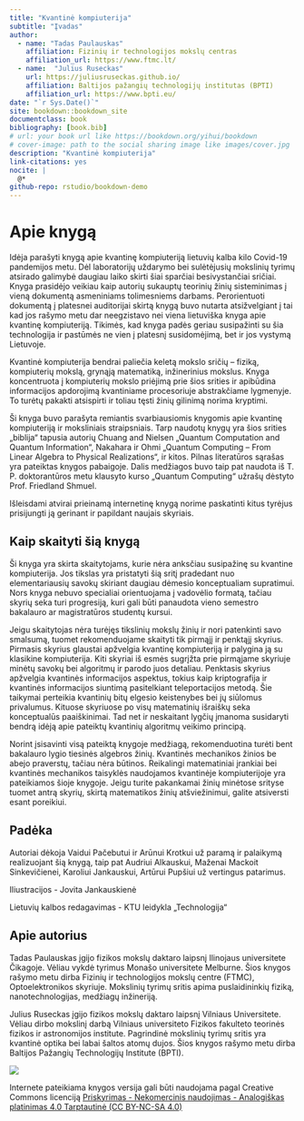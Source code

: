 ```yaml
--- 
title: "Kvantinė kompiuterija"
subtitle: "Įvadas"
author:
  - name: "Tadas Paulauskas"
    affiliation: Fizinių ir technologijos mokslų centras
    affiliation_url: https://www.ftmc.lt/
  - name:  "Julius Ruseckas"
    url: https://juliusruseckas.github.io/
    affiliation: Baltijos pažangių technologijų institutas (BPTI)
    affiliation_url: https://www.bpti.eu/
date: "`r Sys.Date()`"
site: bookdown::bookdown_site
documentclass: book
bibliography: [book.bib]
# url: your book url like https://bookdown.org/yihui/bookdown
# cover-image: path to the social sharing image like images/cover.jpg
description: "Kvantinė kompiuterija"
link-citations: yes
nocite: |
  @*
github-repo: rstudio/bookdown-demo
---
```


# Apie knygą {-}

Idėja parašyti knygą apie kvantinę kompiuteriją lietuvių kalba kilo Covid-19 pandemijos
metu. Dėl laboratorijų uždarymo bei sulėtėjusių mokslinių tyrimų atsirado galimybė
daugiau laiko skirti šiai sparčiai besivystančiai sričiai. Knyga prasidėjo veikiau kaip
autorių sukauptų teorinių žinių sisteminimas į vieną dokumentą asmeniniams
tolimesniems darbams. Perorientuoti dokumentą į platesnei auditorijai skirtą knygą buvo
nutarta atsižvelgiant į tai kad jos rašymo metu dar neegzistavo nei viena lietuviška
knyga apie kvantinę kompiuteriją. Tikimės, kad knyga padės geriau susipažinti su šia
technologija ir pastūmės ne vien į platesnį susidomėjimą, bet ir jos vystymą Lietuvoje.

Kvantinė kompiuterija bendrai paliečia keletą mokslo sričių – fiziką, kompiuterių mokslą,
grynąją matematiką, inžinerinius mokslus. Knyga koncentruota į kompiuterių mokslo
priėjimą prie šios srities ir apibūdina informacijos apdorojimą kvantiniame procesoriuje
abstrakčiame lygmenyje. To turėtų pakakti atsispirti ir toliau tęsti žinių gilinimą norima
kryptimi.

Ši knyga buvo parašyta remiantis svarbiausiomis knygomis apie kvantinę kompiuteriją ir
moksliniais straipsniais. Tarp naudotų knygų yra šios srities „biblija“ tapusia autorių
Chuang and Nielsen „Quantum Computation and Quantum Information“, Nakahara ir
Ohmi „Quantum Computing – From Linear Algebra to Physical Realizations“, ir kitos.
Pilnas literatūros sąrašas yra pateiktas knygos pabaigoje. Dalis medžiagos buvo taip
pat naudota iš T. P. doktorantūros metu klausyto kurso „Quantum Computing“ užrašų
dėstyto Prof. Friedland Shmuel.

Išleisdami atvirai prieinamą internetinę knygą norime paskatinti kitus tyrėjus prisijungti ją
gerinant ir papildant naujais skyriais.


## Kaip skaityti šią knygą {-}

Ši knyga yra skirta skaitytojams, kurie nėra anksčiau susipažinę su kvantine
kompiuterija. Jos tikslas yra pristatyti šią sritį pradedant nuo elementariausių savokų
skiriant daugiau dėmesio konceptualiam supratimui. Nors knyga nebuvo specialiai
orientuojama į vadovėlio formatą, tačiau skyrių seka turi progresiją, kuri gali būti
panaudota vieno semestro bakalauro ar magistratūros studentų kursui.

Jeigu skaitytojas nėra turėjęs tikslinių mokslų žinių ir nori patenkinti savo smalsumą,
tuomet rekomenduojame skaityti tik pirmąjį ir penktąjį skyrius. Pirmasis skyrius glaustai
apžvelgia kvantinę kompiuteriją ir palygina ją su klasikine kompiuterija. Kiti skyriai iš
esmės sugrįžta prie pirmąjame skyriuje minėtų savokų bei algoritmų ir parodo juos
detaliau. Penktasis skyrius apžvelgia kvantinės informacijos aspektus, tokius kaip
kriptografija ir kvantinės informacijos siuntimą pasitelkiant teleportacijos metodą. Šie
taikymai perteikia kvantinių bitų elgesio keistenybes bei jų siūlomus privalumus. Kituose
skyriuose po visų matematinių išraiškų seka konceptualūs paaiškinimai. Tad net ir
neskaitant lygčių įmanoma susidaryti bendrą idėją apie pateiktų kvantinių algoritmų
veikimo principą.

Norint įsisavinti visą pateiktą knygoje medžiagą, rekomenduotina turėti bent bakalauro
lygio tiesinės algebros žinių. Kvantinės mechanikos žinios be abejo praverstų, tačiau
nėra būtinos. Reikalingi matematiniai įrankiai bei kvantinės mechanikos taisyklės
naudojamos kvantinėje kompiuterijoje yra pateikiamos šioje knygoje. Jeigu turite
pakankamai žinių minėtose srityse tuomet antrą skyrių, skirtą matematikos žinių
atšviežinimui, galite atsiversti esant poreikiui.

## Padėka {-}

Autoriai dėkoja Vaidui Pačebutui ir Arūnui Krotkui už paramą ir palaikymą realizuojant
šią knygą, taip pat Audriui Alkauskui, Maženai Mackoit Sinkevičienei, Karoliui
Jankauskui, Artūrui Pupšiui už vertingus patarimus.

Iliustracijos - Jovita Jankauskienė

Lietuvių kalbos redagavimas - KTU leidykla „Technologija“

## Apie autorius {-}

Tadas Paulauskas įgijo fizikos mokslų daktaro laipsnį Ilinojaus universitete Čikagoje.
Vėliau vykdė tyrimus Monašo universitete Melburne. Šios knygos rašymo metu dirba
Fizinių ir technologijos mokslų centre (FTMC), Optoelektronikos skyriuje. Mokslinių
tyrimų sritis apima puslaidininkių fiziką, nanotechnologijas, medžiagų inžineriją.

Julius Ruseckas įgijo fizikos mokslų daktaro laipsnį Vilniaus Universitete. Vėliau dirbo
mokslinį darbą Vilniaus universiteto Fizikos fakulteto teorinės fizikos ir astronomijos
institute. Pagrindinė mokslinių tyrimų sritis yra kvantinė optika bei labai šaltos atomų
dujos. Šios knygos rašymo metu dirba Baltijos Pažangių Technologijų Institute (BPTI).

![](media/by-nc-sa.png)

Internete pateikiama knygos versija gali būti naudojama pagal Creative Commons licenciją [Priskyrimas - Nekomercinis naudojimas - Analogiškas platinimas 4.0 Tarptautinė (CC BY-NC-SA 4.0)](https://creativecommons.org/licenses/by-nc-sa/4.0/deed.lt)
